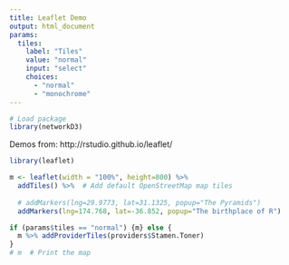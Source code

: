 ```yaml
---
title: Leaflet Demo
output: html_document
params:
  tiles:
    label: "Tiles"
    value: "normal"
    input: "select"
    choices:
      - "normal"
      - "monochrome"
---
```


```R
# Load package
library(networkD3)
```

Demos from: http://rstudio.github.io/leaflet/

<style type="text/css">
.main-container {
  max-width: 1800px;
  margin-left: auto;
  margin-right: auto;
}
</style>

```R
library(leaflet)

m <- leaflet(width = "100%", height=800) %>%
  addTiles() %>%  # Add default OpenStreetMap map tiles
  
  # addMarkers(lng=29.9773, lat=31.1325, popup="The Pyramids")
  addMarkers(lng=174.768, lat=-36.852, popup="The birthplace of R")

if (params$tiles == "normal") {m} else {
  m %>% addProviderTiles(providers$Stamen.Toner)
}
# m  # Print the map
```